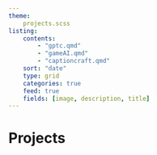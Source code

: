```yaml
---
theme: 
    projects.scss
listing:
    contents:
        - "gptc.qmd"
        - "gameAI.qmd"
        - "captioncraft.qmd"
    sort: "date"
    type: grid
    categories: true
    feed: true
    fields: [image, description, title]
---
```


<head>
  <meta charset="UTF-8">
  <meta name="viewport" content="width=device-width, initial-scale=1.0">
  <body class="projects-page">
    <h1>Projects</h1>
  </body>

  <link rel="stylesheet" href="projects.css">
</head>
<body class="projects-page">
</body>

